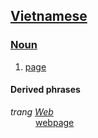 ==[[Vietnamese]]==

===[[Noun]]===
#[[page]]

====Derived phrases====
;''trang [[Web]]''
:[[webpage]]